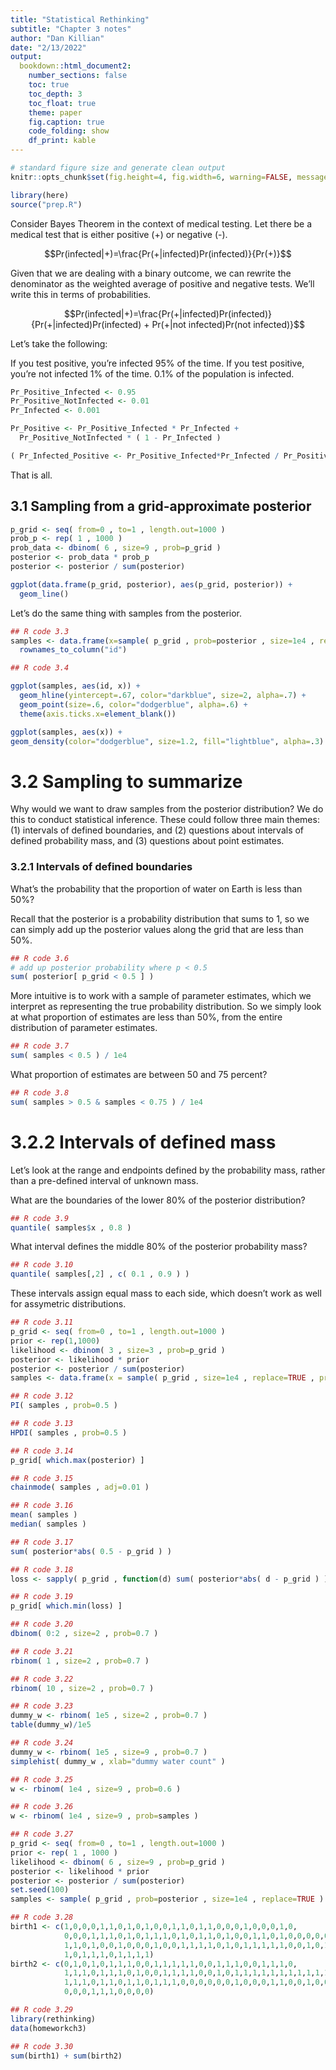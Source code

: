 ```yaml
---
title: "Statistical Rethinking"
subtitle: "Chapter 3 notes"
author: "Dan Killian"
date: "2/13/2022"
output: 
  bookdown::html_document2:
    number_sections: false
    toc: true
    toc_depth: 3
    toc_float: true
    theme: paper
    fig.caption: true
    code_folding: show
    df_print: kable
---
```



```r
# standard figure size and generate clean output
knitr::opts_chunk$set(fig.height=4, fig.width=6, warning=FALSE, message=FALSE, cache=TRUE, error=T, echo=T)

library(here)
source("prep.R")

```

Consider Bayes Theorem in the context of medical testing. Let there be a medical test that is either positive (+) or negative (-). 

$$Pr(infected|+)=\frac{Pr(+|infected)Pr(infected)}{Pr(+)}$$

Given that we are dealing with a binary outcome, we can rewrite the denominator as the weighted average of positive and negative tests. We'll write this in terms of probabilities. 

$$Pr(infected|+)=\frac{Pr(+|infected)Pr(infected)}{Pr(+|infected)Pr(infected) + Pr(+|not infected)Pr(not infected)}$$

Let's take the following: 

If you test positive, you're infected 95% of the time. 
If you test positive, you're not infected 1% of the time. 
0.1% of the population is infected. 

```r

Pr_Positive_Infected <- 0.95
Pr_Positive_NotInfected <- 0.01
Pr_Infected <- 0.001

Pr_Positive <- Pr_Positive_Infected * Pr_Infected +
  Pr_Positive_NotInfected * ( 1 - Pr_Infected )

( Pr_Infected_Positive <- Pr_Positive_Infected*Pr_Infected / Pr_Positive )

```

That is all. 

## 3.1 Sampling from a grid-approximate posterior

```r

p_grid <- seq( from=0 , to=1 , length.out=1000 )
prob_p <- rep( 1 , 1000 )
prob_data <- dbinom( 6 , size=9 , prob=p_grid )
posterior <- prob_data * prob_p
posterior <- posterior / sum(posterior)

ggplot(data.frame(p_grid, posterior), aes(p_grid, posterior)) + 
  geom_line()

```
Let's do the same thing with samples from the posterior. 

```r

## R code 3.3
samples <- data.frame(x=sample( p_grid , prob=posterior , size=1e4 , replace=TRUE )) %>%
  rownames_to_column("id")

## R code 3.4

ggplot(samples, aes(id, x)) +
  geom_hline(yintercept=.67, color="darkblue", size=2, alpha=.7) +
  geom_point(size=.6, color="dodgerblue", alpha=.6) +
  theme(axis.ticks.x=element_blank())

```

```r

ggplot(samples, aes(x)) + 
geom_density(color="dodgerblue", size=1.2, fill="lightblue", alpha=.3)

```

# 3.2 Sampling to summarize

Why would we want to draw samples from the posterior distribution? We do this to conduct statistical inference. These could follow three main themes: (1) intervals of defined boundaries, and (2) questions about intervals of defined probability mass, and (3) questions about point estimates. 

### 3.2.1 Intervals of defined boundaries

What's the probability that the proportion of water on Earth is less than 50%?


Recall that the posterior is a probability distribution that sums to 1, so we can simply add up the posterior values along the grid that are less than 50%. 

```r
## R code 3.6
# add up posterior probability where p < 0.5
sum( posterior[ p_grid < 0.5 ] )

```
More intuitive is to work with a sample of parameter estimates, which we interpret as representing the true probability distribution. So we simply look at what proportion of estimates are less than 50%, from the entire distribution of parameter estimates. 

```r
## R code 3.7
sum( samples < 0.5 ) / 1e4

```
What proportion of estimates are between 50 and 75 percent? 

```r
## R code 3.8
sum( samples > 0.5 & samples < 0.75 ) / 1e4
```
# 3.2.2 Intervals of defined mass

Let's look at the range and endpoints defined by the probability mass, rather than a pre-defined interval of unknown mass. 

What are the boundaries of the lower 80% of the posterior distribution? 

```r
## R code 3.9
quantile( samples$x , 0.8 )

```

What interval defines the middle 80% of the posterior probability mass? 

```r

## R code 3.10
quantile( samples[,2] , c( 0.1 , 0.9 ) )

```
These intervals assign equal mass to each side, which doesn't work as well for assymetric distributions. 

```r
## R code 3.11
p_grid <- seq( from=0 , to=1 , length.out=1000 )
prior <- rep(1,1000)
likelihood <- dbinom( 3 , size=3 , prob=p_grid )
posterior <- likelihood * prior
posterior <- posterior / sum(posterior)
samples <- data.frame(x = sample( p_grid , size=1e4 , replace=TRUE , prob=posterior ))

## R code 3.12
PI( samples , prob=0.5 )

## R code 3.13
HPDI( samples , prob=0.5 )

## R code 3.14
p_grid[ which.max(posterior) ]

## R code 3.15
chainmode( samples , adj=0.01 )

## R code 3.16
mean( samples )
median( samples )

## R code 3.17
sum( posterior*abs( 0.5 - p_grid ) )

## R code 3.18
loss <- sapply( p_grid , function(d) sum( posterior*abs( d - p_grid ) ) )

## R code 3.19
p_grid[ which.min(loss) ]

## R code 3.20
dbinom( 0:2 , size=2 , prob=0.7 )

## R code 3.21
rbinom( 1 , size=2 , prob=0.7 )

## R code 3.22
rbinom( 10 , size=2 , prob=0.7 )

## R code 3.23
dummy_w <- rbinom( 1e5 , size=2 , prob=0.7 )
table(dummy_w)/1e5

## R code 3.24
dummy_w <- rbinom( 1e5 , size=9 , prob=0.7 )
simplehist( dummy_w , xlab="dummy water count" )

## R code 3.25
w <- rbinom( 1e4 , size=9 , prob=0.6 )

## R code 3.26
w <- rbinom( 1e4 , size=9 , prob=samples )

## R code 3.27
p_grid <- seq( from=0 , to=1 , length.out=1000 )
prior <- rep( 1 , 1000 )
likelihood <- dbinom( 6 , size=9 , prob=p_grid )
posterior <- likelihood * prior
posterior <- posterior / sum(posterior)
set.seed(100)
samples <- sample( p_grid , prob=posterior , size=1e4 , replace=TRUE )

## R code 3.28
birth1 <- c(1,0,0,0,1,1,0,1,0,1,0,0,1,1,0,1,1,0,0,0,1,0,0,0,1,0,
            0,0,0,1,1,1,0,1,0,1,1,1,0,1,0,1,1,0,1,0,0,1,1,0,1,0,0,0,0,0,0,0,
            1,1,0,1,0,0,1,0,0,0,1,0,0,1,1,1,1,0,1,0,1,1,1,1,1,0,0,1,0,1,1,0,
            1,0,1,1,1,0,1,1,1,1)
birth2 <- c(0,1,0,1,0,1,1,1,0,0,1,1,1,1,1,0,0,1,1,1,0,0,1,1,1,0,
            1,1,1,0,1,1,1,0,1,0,0,1,1,1,1,0,0,1,0,1,1,1,1,1,1,1,1,1,1,1,1,1,
            1,1,1,0,1,1,0,1,1,0,1,1,1,0,0,0,0,0,0,1,0,0,0,1,1,0,0,1,0,0,1,1,
            0,0,0,1,1,1,0,0,0,0)

## R code 3.29
library(rethinking)
data(homeworkch3)

## R code 3.30
sum(birth1) + sum(birth2)

```


